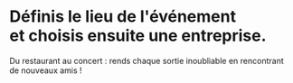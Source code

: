 # Définis le lieu de l'événement<br/>et choisis ensuite une entreprise.

Du restaurant au concert : rends chaque sortie inoubliable en rencontrant de nouveaux amis !
